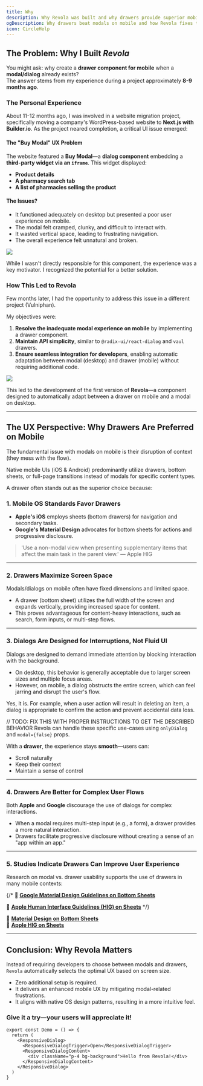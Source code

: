 ```yaml
---
title: Why
description: Why Revola was built and why drawers provide superior mobile UX compared to traditional modals.
ogDescription: Why drawers beat modals on mobile and how Revola fixes this.
icon: CircleHelp
---
```


## The Problem: Why I Built *Revola*

You might ask: why create a **drawer component for mobile** when a **modal/dialog** already exists?    
The answer stems from my experience during a project approximately **8-9 months ago**.

### The Personal Experience

About 11-12 months ago, I was involved in a website migration project, specifically moving a company's WordPress-based website to **Next.js with Builder.io**. As the project neared completion, a critical UI issue emerged:

#### The "Buy Modal" UX Problem

The website featured a **Buy Modal**—a **dialog component** embedding a **third-party widget via an `iframe`**. This widget displayed:

* **Product details**
* **A pharmacy search tab**
* **A list of pharmacies selling the product**

#### The Issues?

* It functioned adequately on desktop but presented a poor user experience on mobile.
* The modal felt cramped, clunky, and difficult to interact with.
* It wasted vertical space, leading to frustrating navigation.
* The overall experience felt unnatural and broken.

![](/bio-h-tin.png)

While I wasn't directly responsible for this component, the experience was a key motivator. I recognized the potential for a better solution.

### How This Led to Revola

Few months later, I had the opportunity to address this issue in a different project (Vulniphan).

My objectives were:

1.  **Resolve the inadequate modal experience on mobile** by implementing a drawer component.
2.  **Maintain API simplicity**, similar to `@radix-ui/react-dialog` and `vaul` drawers.
3.  **Ensure seamless integration for developers**, enabling automatic adaptation between modal (desktop) and drawer (mobile) without requiring additional code.

![](/vulniphan.png)

This led to the development of the first version of **Revola**—a component designed to automatically adapt between a drawer on mobile and a modal on desktop.

---

## The UX Perspective: Why Drawers Are Preferred on Mobile

The fundamental issue with modals on mobile is their disruption of context (they mess with the flow).

Native mobile UIs (iOS & Android) predominantly utilize drawers, bottom sheets, or full-page transitions instead of modals for specific content types.

A drawer often stands out as the superior choice because:

### 1. Mobile OS Standards Favor Drawers

* **Apple's iOS** employs sheets (bottom drawers) for navigation and secondary tasks.
* **Google's Material Design** advocates for bottom sheets for actions and progressive disclosure.

>   'Use a non-modal view when presenting supplementary items that affect the main task in the parent view.' — Apple HIG

---

### 2. Drawers Maximize Screen Space

Modals/dialogs on mobile often have fixed dimensions and limited space.

* A drawer (bottom sheet) utilizes the full width of the screen and expands vertically, providing increased space for content.
* This proves advantageous for content-heavy interactions, such as search, form inputs, or multi-step flows.

---

### 3. Dialogs Are Designed for Interruptions, Not Fluid UI

Dialogs are designed to demand immediate attention by blocking interaction with the background.

* On desktop, this behavior is generally acceptable due to larger screen sizes and multiple focus areas.
* However, on mobile, a dialog obstructs the entire screen, which can feel jarring and disrupt the user's flow.

<Callout title="But isn't that interruptive behavior sometimes necessary?">  
Yes, it is. For example, when a user action will result in deleting an item, a dialog is appropriate to confirm the action and prevent accidental data loss.

// TODO: FIX THIS WITH PROPER INSTRUCTIONS TO GET THE DESCRIBED BEHAVIOR
Revola can handle these specific use-cases using `onlyDialog` and `modal={false}` props.
</Callout>


With a **drawer**, the experience stays **smooth**—users can:  

* Scroll naturally
* Keep their context
* Maintain a sense of control

---

### 4. Drawers Are Better for Complex User Flows

Both **Apple** and **Google** discourage the use of dialogs for complex interactions.

* When a modal requires multi-step input (e.g., a form), a drawer provides a more natural interaction.
* Drawers facilitate progressive disclosure without creating a sense of an "app within an app."

---

### 5. Studies Indicate Drawers Can Improve User Experience

Research on modal vs. drawer usability supports the use of drawers in many mobile contexts:

{/* 📄   **[Google Material Design Guidelines on Bottom Sheets](https://m3.material.io/components/bottom-sheets/guidelines)**

📄   **[Apple Human Interface Guidelines (HIG) on Sheets](https://developer.apple.com/design/human-interface-guidelines/sheets)**
 */}

📄 **[Material Design on Bottom Sheets](https://m3.material.io/components/bottom-sheets/guidelines)**  
📄 **[Apple HIG on Sheets](https://developer.apple.com/design/human-interface-guidelines/sheets)**  

---

## Conclusion: Why Revola Matters

Instead of requiring developers to choose between modals and drawers, `Revola` automatically selects the optimal UX based on screen size.

* Zero additional setup is required.
* It delivers an enhanced mobile UX by mitigating modal-related frustrations.
* It aligns with native OS design patterns, resulting in a more intuitive feel.

### Give it a try—your users will appreciate it!

```tsx
export const Demo = () => {
  return (
    <ResponsiveDialog>
      <ResponsiveDialogTrigger>Open</ResponsiveDialogTrigger>
      <ResponsiveDialogContent>
        <div className="p-4 bg-background">Hello from Revola!</div>
      </ResponsiveDialogContent>
    </ResponsiveDialog>
  )
}
```
